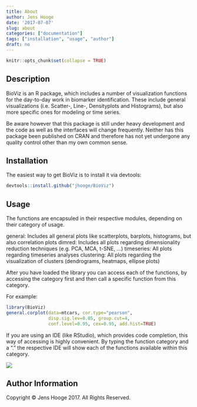 ```yaml
---
title: About
author: Jens Hooge
date: '2017-07-07'
slug: about
categories: ["documentation"]
tags: ["installation", "usage", "author"]
draft: no
---
```

  
```r
knitr::opts_chunk$set(collapse = TRUE)
```

## Description

BioViz is an R package, which includes a number of visualization functions for the day-to-day work in biomarker identification. These include general visualizations (i.e. Scatter-, Line-, Densityplots and Histograms), but also more specific ones for modeling or time series.

Be aware however that this package is still under heavy development and the code as well as the interfaces will change frequently. Neither has this package been published on CRAN and therefore has not yet undergone any quality control other than my own common sense.

## Installation

The easiest way to get BioViz is to install it via devtools:
```r
devtools::install.github("jhooge/BioViz")
```

## Usage
The functions are encapsuled in their respective modules, depending on their category of usage.

general: Includes all general plots like scatterplots, barplots, histograms, but also correlation plots
dimred: Includes all plots regarding dimensionality reduction techniques (e.g. PCA, MCA, t-SNE, ...)
timeseries: All plots regarding timeseries analyses
clustering:  All plots regarding the visualization of clusters (dendrograms, heatmaps, ellipse plots)

After you have loaded the library you can access each of the functions, by accessing the category first and then call
a specific function from this category.

For example:

```r
library(BioViz)
general.corplot(data=mtcars, cor.type="pearson", 
                disp.sig.lev=0.05, group.cut=4, 
                conf.level=0.95, cex=0.95, add.hist=TRUE)
```

If you are using an IDE (like RStudio), which provides code completion, this way of accessing is highly convenient.
By typing the function category and a “.” the respective IDE will show each of the functions available within this category.

![](/images/codeCompletion.png)

## Author Information
Copyright © Jens Hooge 2017. All Rights Reserved.